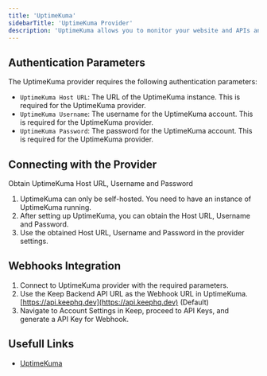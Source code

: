 ```yaml
---
title: 'UptimeKuma'
sidebarTitle: 'UptimeKuma Provider'
description: 'UptimeKuma allows you to monitor your website and APIs and send alert to keep'
---
```


## Authentication Parameters

The UptimeKuma provider requires the following authentication parameters:

- `UptimeKuma Host URL`: The URL of the UptimeKuma instance. This is required for the UptimeKuma provider.
- `UptimeKuma Username`: The username for the UptimeKuma account. This is required for the UptimeKuma provider.
- `UptimeKuma Password`: The password for the UptimeKuma account. This is required for the UptimeKuma provider.

## Connecting with the Provider

Obtain UptimeKuma Host URL, Username and Password

1. UptimeKuma can only be self-hosted. You need to have an instance of UptimeKuma running.
2. After setting up UptimeKuma, you can obtain the Host URL, Username and Password.
3. Use the obtained Host URL, Username and Password in the provider settings.

## Webhooks Integration

1. Connect to UptimeKuma provider with the required parameters.
2. Use the Keep Backend API URL as the Webhook URL in UptimeKuma. [https://api.keephq.dev](https://api.keephq.dev) (Default)
3. Navigate to Account Settings in Keep, proceed to API Keys, and generate a API Key for Webhook.

## Usefull Links

- [UptimeKuma](https://uptime.kuma.pet/)
